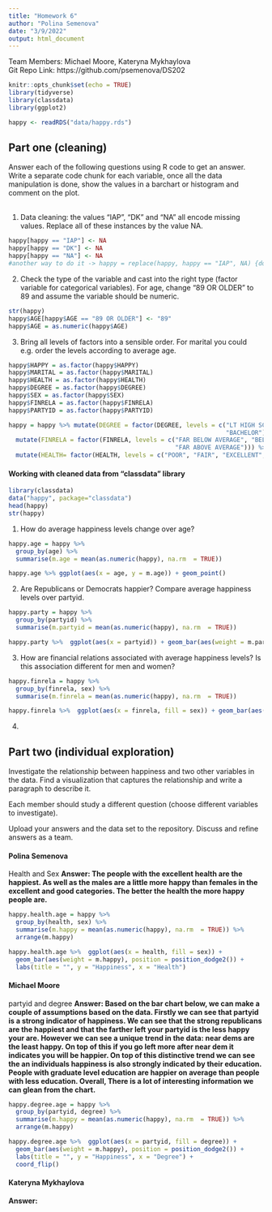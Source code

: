 ```yaml
---
title: "Homework 6"
author: "Polina Semenova"
date: "3/9/2022"
output: html_document
---
```


Team Members: Michael Moore, Kateryna Mykhaylova <br>
Git Repo Link: https://github.com/psemenova/DS202 <br>

```r
knitr::opts_chunk$set(echo = TRUE)
library(tidyverse)
library(classdata)
library(ggplot2)
```

```r
happy <- readRDS("data/happy.rds")
```

## Part one (cleaning)
Answer each of the following questions using R code to get an answer. Write a separate code chunk for each variable, once all the data manipulation is done, show the values in a barchart or histogram and comment on the plot.<br> <br>


1. Data cleaning: the values “IAP”, “DK” and “NA” all encode missing values. Replace all of these instances by the value NA. <br>
```r
happy[happy == "IAP"] <- NA
happy[happy == "DK"] <- NA
happy[happy == "NA"] <- NA
#another way to do it -> happy = replace(happy, happy == "IAP", NA) {do for each one}
```

2. Check the type of the variable and cast into the right type (factor variable for categorical variables). For age, change “89 OR OLDER” to 89 and assume the variable should be numeric. <br>
```r
str(happy)
happy$AGE[happy$AGE == "89 OR OLDER"] <- "89"
happy$AGE = as.numeric(happy$AGE)
```

3. Bring all levels of factors into a sensible order. For marital you could e.g. order the levels according to average age. <br>
```r
happy$HAPPY = as.factor(happy$HAPPY) 
happy$MARITAL = as.factor(happy$MARITAL)
happy$HEALTH = as.factor(happy$HEALTH)
happy$DEGREE = as.factor(happy$DEGREE)
happy$SEX = as.factor(happy$SEX)
happy$FINRELA = as.factor(happy$FINRELA)
happy$PARTYID = as.factor(happy$PARTYID)

happy = happy %>% mutate(DEGREE = factor(DEGREE, levels = c("LT HIGH SCHOOL","HIGH SCHOOL", "JUNIOR COLLEGE", "GRADUATE", 
                                                            "BACHELOR"))) %>% 
  mutate(FINRELA = factor(FINRELA, levels = c("FAR BELOW AVERAGE", "BELOW AVERAGE", "AVERAGE", "ABOVE AVERAGE", 
                                              "FAR ABOVE AVERAGE"))) %>%
  mutate(HEALTH= factor(HEALTH, levels = c("POOR", "FAIR", "EXCELLENT", "GOOD")))

```

#### Working with cleaned data from "classdata" library

```r
library(classdata)
data("happy", package="classdata")
head(happy)
str(happy)
```


1. How do average happiness levels change over age? <br>
```r
happy.age = happy %>%
  group_by(age) %>% 
  summarise(m.age = mean(as.numeric(happy), na.rm  = TRUE))

happy.age %>% ggplot(aes(x = age, y = m.age)) + geom_point()
```

2. Are Republicans or Democrats happier? Compare average happiness levels over partyid.<br>
```r
happy.party = happy %>%
  group_by(partyid) %>%
  summarise(m.partyid = mean(as.numeric(happy), na.rm  = TRUE))

happy.party %>%  ggplot(aes(x = partyid)) + geom_bar(aes(weight = m.partyid))
```

3. How are financial relations associated with average happiness levels? Is this association different for men and women? <br>
```r
happy.finrela = happy %>%
  group_by(finrela, sex) %>%
  summarise(m.finrela = mean(as.numeric(happy), na.rm  = TRUE))

happy.finrela %>%  ggplot(aes(x = finrela, fill = sex)) + geom_bar(aes(weight = m.finrela), position = position_dodge2())
```
4. 

## Part two (individual exploration)
Investigate the relationship between happiness and two other variables in the data. Find a visualization that captures the relationship and write a paragraph to describe it. <br>

Each member should study a different question (choose different variables to investigate). <br>

Upload your answers and the data set to the repository. Discuss and refine answers as a team. <br>

#### Polina Semenova
Health and Sex 
**Answer: The people with the excellent health are the happiest. As well as the males are a little more happy than females in the excellent and good categories. The better the health the more happy people are. **
```r
happy.health.age = happy %>%
  group_by(health, sex) %>%
  summarise(m.happy = mean(as.numeric(happy), na.rm  = TRUE)) %>%
  arrange(m.happy)

happy.health.age %>%  ggplot(aes(x = health, fill = sex)) + 
  geom_bar(aes(weight = m.happy), position = position_dodge2()) +
  labs(title = "", y = "Happiness", x = "Health")
```


#### Michael Moore
partyid and degree
**Answer: Based on the bar chart below, we can make a couple of assumptions based on the data. Firstly we can see that partyid is a strong indicator of happiness. We can see that the strong republicans are the happiest and that the farther left your partyid is the less happy your are. However we can see a unique trend in the data: near dems are the least happy. On top of this if you go left more after near dem it indicates you will be happier. On top of this distinctive trend we can see the an individuals happiness is also strongly indicated by their education. People with graduate level education are happier on average than people with less education. Overall, There is a lot of interesting information we can glean from the chart.**
```r
happy.degree.age = happy %>%
  group_by(partyid, degree) %>%
  summarise(m.happy = mean(as.numeric(happy), na.rm  = TRUE)) %>%
  arrange(m.happy)

happy.degree.age %>%  ggplot(aes(x = partyid, fill = degree)) + 
  geom_bar(aes(weight = m.happy), position = position_dodge2()) +
  labs(title = "", y = "Happiness", x = "Degree") +
  coord_flip()
```


#### Kateryna Mykhaylova
**Answer: **
```r

```